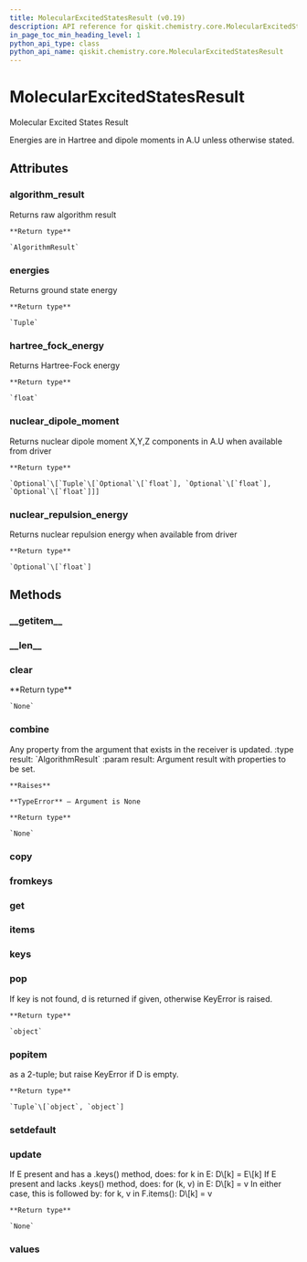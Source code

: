 ```yaml
---
title: MolecularExcitedStatesResult (v0.19)
description: API reference for qiskit.chemistry.core.MolecularExcitedStatesResult in qiskit v0.19
in_page_toc_min_heading_level: 1
python_api_type: class
python_api_name: qiskit.chemistry.core.MolecularExcitedStatesResult
---
```


# MolecularExcitedStatesResult

<Class id="qiskit.chemistry.core.MolecularExcitedStatesResult" isDedicatedPage={true} github="https://github.com/qiskit-community/qiskit-aqua/tree/stable/0.7/qiskit/chemistry/core/chemistry_operator.py" signature="MolecularExcitedStatesResult(a_dict=None)" modifiers="class">
  Molecular Excited States Result

  Energies are in Hartree and dipole moments in A.U unless otherwise stated.

  ## Attributes

  <span id="molecularexcitedstatesresult-algorithm-result" />

  ### algorithm\_result

  <Attribute id="qiskit.chemistry.core.MolecularExcitedStatesResult.algorithm_result" attributeTypeHint="qiskit.aqua.algorithms.algorithm_result.AlgorithmResult">
    Returns raw algorithm result

    **Return type**

    `AlgorithmResult`
  </Attribute>

  <span id="molecularexcitedstatesresult-energies" />

  ### energies

  <Attribute id="qiskit.chemistry.core.MolecularExcitedStatesResult.energies" attributeTypeHint="Tuple">
    Returns ground state energy

    **Return type**

    `Tuple`
  </Attribute>

  <span id="molecularexcitedstatesresult-hartree-fock-energy" />

  ### hartree\_fock\_energy

  <Attribute id="qiskit.chemistry.core.MolecularExcitedStatesResult.hartree_fock_energy" attributeTypeHint="float">
    Returns Hartree-Fock energy

    **Return type**

    `float`
  </Attribute>

  <span id="molecularexcitedstatesresult-nuclear-dipole-moment" />

  ### nuclear\_dipole\_moment

  <Attribute id="qiskit.chemistry.core.MolecularExcitedStatesResult.nuclear_dipole_moment" attributeTypeHint="Optional[Tuple[Optional[float], Optional[float], Optional[float]]]">
    Returns nuclear dipole moment X,Y,Z components in A.U when available from driver

    **Return type**

    `Optional`\[`Tuple`\[`Optional`\[`float`], `Optional`\[`float`], `Optional`\[`float`]]]
  </Attribute>

  <span id="molecularexcitedstatesresult-nuclear-repulsion-energy" />

  ### nuclear\_repulsion\_energy

  <Attribute id="qiskit.chemistry.core.MolecularExcitedStatesResult.nuclear_repulsion_energy" attributeTypeHint="Optional[float]">
    Returns nuclear repulsion energy when available from driver

    **Return type**

    `Optional`\[`float`]
  </Attribute>

  ## Methods

  <span id="molecularexcitedstatesresult-getitem" />

  ### \_\_getitem\_\_

  <Function id="qiskit.chemistry.core.MolecularExcitedStatesResult.__getitem__" signature="MolecularExcitedStatesResult.__getitem__(key)" />

  <span id="molecularexcitedstatesresult-len" />

  ### \_\_len\_\_

  <Function id="qiskit.chemistry.core.MolecularExcitedStatesResult.__len__" signature="MolecularExcitedStatesResult.__len__()" />

  <span id="molecularexcitedstatesresult-clear" />

  ### clear

  <Function id="qiskit.chemistry.core.MolecularExcitedStatesResult.clear" signature="MolecularExcitedStatesResult.clear()">
    **Return type**

    `None`
  </Function>

  <span id="molecularexcitedstatesresult-combine" />

  ### combine

  <Function id="qiskit.chemistry.core.MolecularExcitedStatesResult.combine" signature="MolecularExcitedStatesResult.combine(result)">
    Any property from the argument that exists in the receiver is updated. :type result: `AlgorithmResult` :param result: Argument result with properties to be set.

    **Raises**

    **TypeError** – Argument is None

    **Return type**

    `None`
  </Function>

  <span id="molecularexcitedstatesresult-copy" />

  ### copy

  <Function id="qiskit.chemistry.core.MolecularExcitedStatesResult.copy" signature="MolecularExcitedStatesResult.copy()" />

  <span id="molecularexcitedstatesresult-fromkeys" />

  ### fromkeys

  <Function id="qiskit.chemistry.core.MolecularExcitedStatesResult.fromkeys" signature="MolecularExcitedStatesResult.fromkeys(iterable, value=None)" modifiers="classmethod" />

  <span id="molecularexcitedstatesresult-get" />

  ### get

  <Function id="qiskit.chemistry.core.MolecularExcitedStatesResult.get" signature="MolecularExcitedStatesResult.get(k[, d]) → D[k] if k in D, else d.  d defaults to None." />

  <span id="molecularexcitedstatesresult-items" />

  ### items

  <Function id="qiskit.chemistry.core.MolecularExcitedStatesResult.items" signature="MolecularExcitedStatesResult.items() → a set-like object providing a view on D’s items" />

  <span id="molecularexcitedstatesresult-keys" />

  ### keys

  <Function id="qiskit.chemistry.core.MolecularExcitedStatesResult.keys" signature="MolecularExcitedStatesResult.keys() → a set-like object providing a view on D’s keys" />

  <span id="molecularexcitedstatesresult-pop" />

  ### pop

  <Function id="qiskit.chemistry.core.MolecularExcitedStatesResult.pop" signature="MolecularExcitedStatesResult.pop(key, default=None)">
    If key is not found, d is returned if given, otherwise KeyError is raised.

    **Return type**

    `object`
  </Function>

  <span id="molecularexcitedstatesresult-popitem" />

  ### popitem

  <Function id="qiskit.chemistry.core.MolecularExcitedStatesResult.popitem" signature="MolecularExcitedStatesResult.popitem()">
    as a 2-tuple; but raise KeyError if D is empty.

    **Return type**

    `Tuple`\[`object`, `object`]
  </Function>

  <span id="molecularexcitedstatesresult-setdefault" />

  ### setdefault

  <Function id="qiskit.chemistry.core.MolecularExcitedStatesResult.setdefault" signature="MolecularExcitedStatesResult.setdefault(k[, d]) → D.get(k,d), also set D[k]=d if k not in D" />

  <span id="molecularexcitedstatesresult-update" />

  ### update

  <Function id="qiskit.chemistry.core.MolecularExcitedStatesResult.update" signature="MolecularExcitedStatesResult.update(*args, **kwargs)">
    If E present and has a .keys() method, does: for k in E: D\[k] = E\[k] If E present and lacks .keys() method, does: for (k, v) in E: D\[k] = v In either case, this is followed by: for k, v in F.items(): D\[k] = v

    **Return type**

    `None`
  </Function>

  <span id="molecularexcitedstatesresult-values" />

  ### values

  <Function id="qiskit.chemistry.core.MolecularExcitedStatesResult.values" signature="MolecularExcitedStatesResult.values() → an object providing a view on D’s values" />
</Class>

